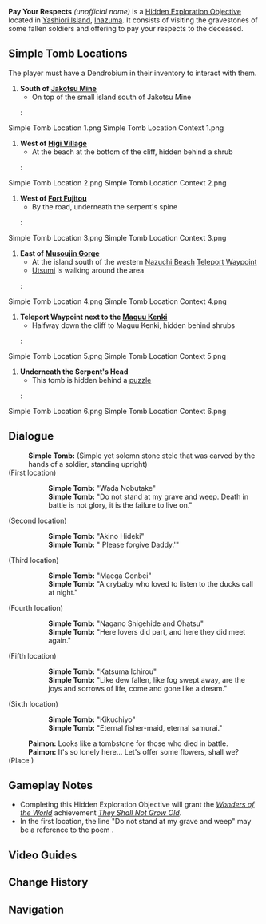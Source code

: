 {{Hidden Exploration Objectives Infobox
|image      = Simple Tomb.png
|type       = Unordered
|req        = [[Serpent's Head#Serpent's Head Puzzle|Serpent's Head Puzzle]]
|region     = Inazuma
|area       = Yashiori Island
|loc        = [[Yashiori Island]]
|characters = Paimon;Traveler
}}
'''Pay Your Respects''' ''(unofficial name)'' is a [[Hidden Exploration Objective]] located in [[Yashiori Island]], [[Inazuma]]. It consists of visiting the gravestones of some fallen soldiers and offering {{Item|Dendrobium|x=1|25}} to pay your respects to the deceased.

==Simple Tomb Locations==
The player must have a Dendrobium in their inventory to interact with them.
# '''South of [[Jakotsu Mine]]'''
#* On top of the small island south of Jakotsu Mine
#: <gallery>
Simple Tomb Location 1.png
Simple Tomb Location Context 1.png
</gallery>
# '''West of [[Higi Village]]'''
#* At the beach at the bottom of the cliff, hidden behind a shrub
#: <gallery>
Simple Tomb Location 2.png
Simple Tomb Location Context 2.png
</gallery>
# '''West of [[Fort Fujitou]]'''
#* By the road, underneath the serpent's spine
#: <gallery>
Simple Tomb Location 3.png
Simple Tomb Location Context 3.png
</gallery>
# '''East of [[Musoujin Gorge]]'''
#* At the island south of the western [[Nazuchi Beach]] [[Teleport Waypoint]]
#* [[Utsumi]] is walking around the area
#: <gallery>
Simple Tomb Location 4.png
Simple Tomb Location Context 4.png
</gallery>
# '''Teleport Waypoint next to the [[Maguu Kenki]]'''
#* Halfway down the cliff to Maguu Kenki, hidden behind shrubs
#: <gallery>
Simple Tomb Location 5.png
Simple Tomb Location Context 5.png
</gallery>
# '''Underneath the Serpent's Head'''
#* This tomb is hidden behind a [[Serpent's Head#Serpent's Head Puzzle|puzzle]]
#: <gallery>
Simple Tomb Location 6.png
Simple Tomb Location Context 6.png
</gallery>

==Dialogue==
{{Dialogue start}}
:'''Simple Tomb:''' (Simple yet solemn stone stele that was carved by the hands of a soldier, standing upright)
;(First location)
::'''Simple Tomb:''' "Wada Nobutake"
::'''Simple Tomb:''' "Do not stand at my grave and weep. Death in battle is not glory, it is the failure to live on."
;(Second location)
::'''Simple Tomb:''' "Akino Hideki"
::'''Simple Tomb:''' "'Please forgive Daddy.'"
;(Third location)
::'''Simple Tomb:''' "Maega Gonbei"
::'''Simple Tomb:''' "A crybaby who loved to listen to the ducks call at night."
;(Fourth location)
::'''Simple Tomb:''' "Nagano Shigehide and Ohatsu"
::'''Simple Tomb:''' "Here lovers did part, and here they did meet again."
;(Fifth location)
::'''Simple Tomb:''' "Katsuma Ichirou"
::'''Simple Tomb:''' "Like dew fallen, like fog swept away, are the joys and sorrows of life, come and gone like a dream."
;(Sixth location)
::'''Simple Tomb:''' "Kikuchiyo"
::'''Simple Tomb:''' "Eternal fisher-maid, eternal samurai."
:'''Paimon:''' Looks like a tombstone for those who died in battle.
:'''Paimon:''' It's so lonely here... Let's offer some flowers, shall we?
;(Place {{Item|Dendrobium|x=1|25}})
{{Dialogue end}}

==Gameplay Notes==
* Completing this Hidden Exploration Objective will grant the ''[[Wonders of the World]]'' achievement ''[[They Shall Not Grow Old]]''.
* In the first location, the line "Do not stand at my grave and weep" may be a reference to the poem ''{{w|Do Not Stand at My Grave and Weep|Immortality}}''.

==Video Guides==
{{EVT
|video1   = https://youtu.be/NlDTd-lI4ow
|caption1 = Full Guide
}}

==Change History==
{{Change History|2.0}}

==Navigation==
{{Hidden Exploration Objective Navbox|Unordered}}